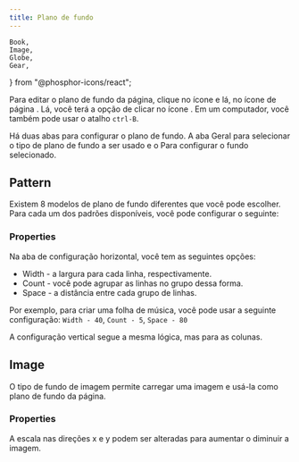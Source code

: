 ```yaml
---
title: Plano de fundo
---
```


	Book,
	Image,
	Globe,
	Gear,
	
} from "@phosphor-icons/react";

Para editar o plano de fundo da página, clique no ícone <Wrench className="inline-icon"/> e lá, no ícone de página <Book className="inline-icon"/>. Lá, você terá a opção de clicar no ícone <Image className="inline-icon"/>. Em um computador, você também pode usar o atalho `ctrl-B`.

Há duas abas para configurar o plano de fundo. A aba <Globe className="inline-icon"/> Geral para selecionar o tipo de plano de fundo a ser usado e o <Gear className="inline-icon"/> Para configurar o fundo selecionado.

## <Globe className="inline-icon"/> Pattern

Existem 8 modelos de plano de fundo diferentes que você pode escolher. Para cada um dos padrões disponíveis, você pode configurar o seguinte:

### <Gear className="inline-icon"/> Properties

Na aba de configuração horizontal, você tem as seguintes opções:

- Width - a largura para cada linha, respectivamente.
- Count - você pode agrupar as linhas no grupo dessa forma.
- Space - a distância entre cada grupo de linhas.

Por exemplo, para criar uma folha de música, você pode usar a seguinte configuração:
`Width - 40`, `Count - 5`, `Space - 80`

A configuração vertical segue a mesma lógica, mas para as colunas.

## <Globe className="inline-icon"/> Image

O tipo de fundo de imagem permite carregar uma imagem e usá-la como plano de fundo da página.

### <Gear className="inline-icon"/> Properties

A escala nas direções x e y podem ser alteradas para aumentar o diminuir a imagem.
